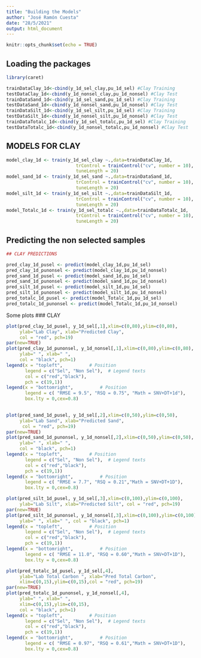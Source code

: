 ---
title: "Building the Models"
author: "José Ramón Cuesta"
date: "28/5/2021"
output: html_document
---

```{r setup, include=FALSE}
knitr::opts_chunk$set(echo = TRUE)
```
## Loading the packages
```{r}
library(caret)
```

```{r}
trainDataClay_1d<-cbind(y_1d_sel_clay,pu_1d_sel) #Clay Training
testDataClay_1d<-cbind(y_1d_nonsel_clay,pu_1d_nonsel) #Clay Test
trainDataSand_1d<-cbind(y_1d_sel_sand,pu_1d_sel) #Clay Training
testDataSand_1d<-cbind(y_1d_nonsel_sand,pu_1d_nonsel) #Clay Test
trainDataSilt_1d<-cbind(y_1d_sel_silt,pu_1d_sel) #Clay Training
testDataSilt_1d<-cbind(y_1d_nonsel_silt,pu_1d_nonsel) #Clay Test
trainDataTotalc_1d<-cbind(y_1d_sel_totalc,pu_1d_sel) #Clay Training
testDataTotalc_1d<-cbind(y_1d_nonsel_totalc,pu_1d_nonsel) #Clay Test
```


##  MODELS FOR CLAY
```{r}
model_clay_1d <- train(y_1d_sel_clay ~.,data=trainDataClay_1d,                                     method = "pls", scale = TRUE,
                          trControl = trainControl("cv", number = 10),
                          tuneLength = 20)
model_sand_1d <- train(y_1d_sel_sand ~.,data=trainDataSand_1d,                                     method = "pls", scale = TRUE,
                          trControl = trainControl("cv", number = 10),
                          tuneLength = 20)
model_silt_1d <- train(y_1d_sel_silt ~.,data=trainDataSilt_1d,                                     method = "pls", scale = TRUE,
                          trControl = trainControl("cv", number = 10),
                          tuneLength = 20)
model_Totalc_1d <- train(y_1d_sel_totalc ~.,data=trainDataTotalc_1d,                                     method = "pls", scale = TRUE,
                          trControl = trainControl("cv", number = 10),
                          tuneLength = 20)

```
## Predicting the non selected samples
```{r}
## CLAY PREDICTIONS

pred_clay_1d_pusel <- predict(model_clay_1d,pu_1d_sel)
pred_clay_1d_punonsel <- predict(model_clay_1d,pu_1d_nonsel)
pred_sand_1d_pusel <- predict(model_sand_1d,pu_1d_sel)
pred_sand_1d_punonsel <- predict(model_sand_1d,pu_1d_nonsel)
pred_silt_1d_pusel <- predict(model_silt_1d,pu_1d_sel)
pred_silt_1d_punonsel <- predict(model_silt_1d,pu_1d_nonsel)
pred_totalc_1d_pusel <- predict(model_Totalc_1d,pu_1d_sel)
pred_totalc_1d_punonsel <- predict(model_Totalc_1d,pu_1d_nonsel)
```

Some plots
### CLAY
```{r}
plot(pred_clay_1d_pusel, y_1d_sel[,1],xlim=c(0,80),ylim=c(0,80),
     ylab="Lab Clay", xlab="Predicted Clay",
     col = "red", pch=19)
par(new=TRUE)
plot(pred_clay_1d_punonsel, y_1d_nonsel[,1],xlim=c(0,80),ylim=c(0,80),
     ylab=" ", xlab=" ",
     col = "black", pch=1)
legend(x = "topleft",          # Position
       legend = c("Sel", "Non Sel"),  # Legend texts
       col = c("red","black"),           
       pch = c(19,1))
legend(x = "bottomright",          # Position
       legend = c( "RMSE = 9.5", "RSQ = 0.75", "Math = SNV+DT+1d"),
       box.lty = 0,cex=0.8)  
       

```

```{r}
plot(pred_sand_1d_pusel, y_1d_sel[,2],xlim=c(0,50),ylim=c(0,50),
     ylab="Lab Sand", xlab="Predicted Sand",
      col = "red", pch=19)
par(new=TRUE)
plot(pred_sand_1d_punonsel, y_1d_nonsel[,2],xlim=c(0,50),ylim=c(0,50),
     ylab=" ", xlab=" ",
     col = "black", pch=1)
legend(x = "topleft",          # Position
       legend = c("Sel", "Non Sel"),  # Legend texts
       col = c("red","black"),           
       pch = c(19,1))
legend(x = "bottomright",          # Position
       legend = c( "RMSE = 7.7", "RSQ = 0.21","Math = SNV+DT+1D"),
       box.lty = 0,cex=0.8)
```

```{r}
plot(pred_silt_1d_pusel, y_1d_sel[,3],xlim=c(0,100),ylim=c(0,100),
     ylab="Lab Silt", xlab="Predicted Silt", col = "red", pch=19)
par(new=TRUE)
plot(pred_silt_1d_punonsel, y_1d_nonsel[,3],xlim=c(0,100),ylim=c(0,100),
     ylab=" ", xlab=" ", col = "black", pch=1)
legend(x = "topleft",          # Position
       legend = c("Sel", "Non Sel"),  # Legend texts
       col = c("red","black"),           
       pch = c(19,1))
legend(x = "bottomright",          # Position
       legend = c( "RMSE = 11.0", "RSQ = 0.60","Math = SNV+DT+1D"),
       box.lty = 0,cex=0.8)

```

```{r}
plot(pred_totalc_1d_pusel, y_1d_sel[,4],
     ylab="Lab Total Carbon ", xlab="Pred Total Carbon",
     xlim=c(0,15),ylim=c(0,15),col = "red", pch=19)
par(new=TRUE)
plot(pred_totalc_1d_punonsel, y_1d_nonsel[,4],
     ylab=" ", xlab=" ",
     xlim=c(0,15),ylim=c(0,15),
     col = "black", pch=1)
legend(x = "topleft",          # Position
       legend = c("Sel", "Non Sel"),  # Legend texts
       col = c("red","black"),           
       pch = c(19,1))
legend(x = "bottomright",          # Position
       legend = c( "RMSE = 0.97", "RSQ = 0.61","Math = SNV+DT+1D"),
       box.lty = 0,cex=0.8)
```
